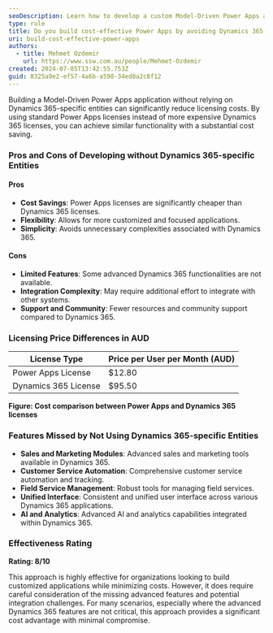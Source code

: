 ```yaml
---
seoDescription: Learn how to develop a custom Model-Driven Power Apps application without using Dynamics 365-specific entities to save on licensing costs.
type: rule
title: Do you build cost-effective Power Apps by avoiding Dynamics 365-specific entities?
uri: build-cost-effective-power-apps
authors:
  - title: Mehmet Ozdemir
    url: https://www.ssw.com.au/people/Mehmet-Ozdemir
created: 2024-07-05T13:42:55.753Z
guid: 8325a9e2-ef57-4a6b-a598-34ed8a2c8f12
---
```


Building a Model-Driven Power Apps application without relying on Dynamics 365-specific entities can significantly reduce licensing costs. By using standard Power Apps licenses instead of more expensive Dynamics 365 licenses, you can achieve similar functionality with a substantial cost saving.
### Pros and Cons of Developing without Dynamics 365-specific Entities

#### Pros

* **Cost Savings**: Power Apps licenses are significantly cheaper than Dynamics 365 licenses.
* **Flexibility**: Allows for more customized and focused applications.
* **Simplicity**: Avoids unnecessary complexities associated with Dynamics 365.

#### Cons

* **Limited Features**: Some advanced Dynamics 365 functionalities are not available.
* **Integration Complexity**: May require additional effort to integrate with other systems.
* **Support and Community**: Fewer resources and community support compared to Dynamics 365.

### Licensing Price Differences in AUD

| License Type         | Price per User per Month (AUD) |
|----------------------|--------------------------------|
| Power Apps License   | $12.80                         |
| Dynamics 365 License | $95.50                         |

**Figure: Cost comparison between Power Apps and Dynamics 365 licenses**

### Features Missed by Not Using Dynamics 365-specific Entities

* **Sales and Marketing Modules**: Advanced sales and marketing tools available in Dynamics 365.
* **Customer Service Automation**: Comprehensive customer service automation and tracking.
* **Field Service Management**: Robust tools for managing field services.
* **Unified Interface**: Consistent and unified user interface across various Dynamics 365 applications.
* **AI and Analytics**: Advanced AI and analytics capabilities integrated within Dynamics 365.

### Effectiveness Rating

**Rating: 8/10**

This approach is highly effective for organizations looking to build customized applications while minimizing costs. However, it does require careful consideration of the missing advanced features and potential integration challenges. For many scenarios, especially where the advanced Dynamics 365 features are not critical, this approach provides a significant cost advantage with minimal compromise.